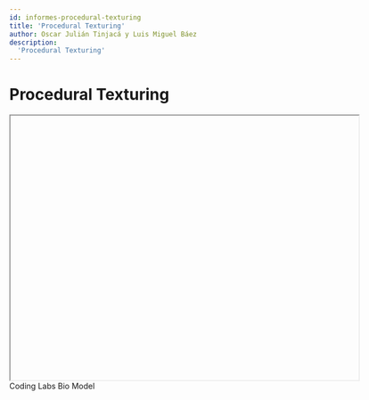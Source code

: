 ```yaml
---
id: informes-procedural-texturing
title: 'Procedural Texturing'
author: Oscar Julián Tinjacá y Luis Miguel Báez
description:
  'Procedural Texturing'
---
```

# Procedural Texturing

<div id="ProceduralTexturing"></div>

<center>
  <iframe srcDoc="
    <html>
      <head>
        <script src=https://cdnjs.cloudflare.com/ajax/libs/p5.js/1.4.1/p5.min.js></script>
        <script src=https://cdn.jsdelivr.net/gh/VisualComputing/p5.treegl/p5.treegl.js></script> 
        <script src='https://visual-computing-1.github.io/visual-site/js/proceduralTexturing/sketch.js'></script>
      </head>
      <body>
      </body>
    </html>"
    width="625px" height="475px">
  </iframe>
</center>

<Resources title="References">
  <Resource source="Coding Labs" url="http://www.codinglabs.net/article_world_view_projection_matrix.aspx" title="World, View and Projection Transformation Matrices">
    Coding Labs
  </Resource>
  <Resource source="Bio Model" url="https://biomodel.uah.es/en/DIY/JSME/draw.es.htm" title="Moleculas en 3 dimensiones">
    Bio Model
  </Resource>
</Resources>
